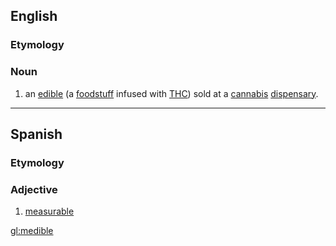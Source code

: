 ==English==
{{rfv|citations!}}

===Etymology===
{{compound|medical|edible}}

===Noun===
{{en-noun}}

# {{context|medical cannabis|portmanteau}} an [[edible]] (a [[foodstuff]] infused with [[THC]]) sold at a [[cannabis]] [[dispensary]].

----

==Spanish==

===Etymology===
{{term|medir||to measure}}

===Adjective===
{{es-adj}}

# [[measurable]]

[[gl:medible]]